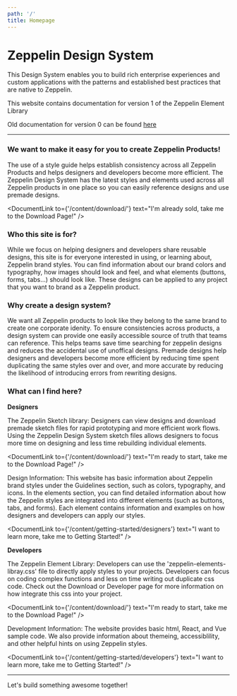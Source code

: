 ```yaml
---
path: '/'
title: Homepage
---
```



# Zeppelin Design System

This Design System enables you to build rich enterprise experiences and custom applications with the patterns and established best practices that are native to Zeppelin.

<Notification variant="danger">
  This website contains documentation for version 1 of the Zeppelin Element
  Library
</Notification>

Old documentation for version 0 can be found
[here](https://v0-zds.zepdev.net/)

---

### We want to make it easy for you to create Zeppelin Products!

The use of a style guide helps establish consistency across all Zeppelin Products and helps designers and developers become more efficient. The Zeppelin Design System has the latest styles and elements used across all Zeppelin products in one place so you can easily reference designs and use premade designs.

<DocumentLink
  to={'/content/download/'}
  text="I'm already sold, take me to the Download Page!"
/>

### Who this site is for?

While we focus on helping designers and developers share reusable designs, this site is for everyone interested in using, or learning about, Zeppelin brand styles. You can find information about our brand colors and typography, how images should look and feel, and what elements (buttons, forms, tabs...) should look like. These designs can be applied to any project that you want to brand as a Zeppelin product.

### Why create a design system?

We want all Zeppelin products to look like they belong to the same brand to create one corporate idenity. To ensure consistencies across products, a design system can provide one easily accessible source of truth that teams can reference. This helps teams save time searching for zeppelin designs and reduces the accidental use of unoffical designs. Premade designs help designers and developers become more efficient by reducing time spent duplicating the same styles over and over, and more accurate by reducing the likelihood of introducing errors from rewriting designs.

### What can I find here?

**Designers**

The Zeppelin Sketch library: Designers can view designs and download premade sketch files for rapid prototyping and more efficient work flows. Using the Zeppelin Design System sketch files allows designers to focus more time on designing and less time rebuilding individual elements.

<DocumentLink
  to={'/content/download/'}
  text="I'm ready to start, take me to the Download Page!"
/>

Design Information: This website has basic information about Zeppelin brand styles under the Guidelines section, such as colors, typography, and icons. In the elements section, you can find detailed information about how the Zeppelin styles are integrated into different elements (such as buttons, tabs, and forms). Each element contains information and examples on how designers and developers can apply our styles.

<DocumentLink
  to={'/content/getting-started/designers'}
  text="I want to learn more, take me to Getting Started!"
/>

**Developers**

The Zeppelin Element Library: Developers can use the 'zeppelin-elements-libray.css' file to directly apply styles to your projects. Developers can focus on coding complex functions and less on time writing out duplicate css code. Check out the Download or Developer page for more information on how integrate this css into your project.

<DocumentLink
  to={'/content/download/'}
  text="I'm ready to start, take me to the Download Page!"
/>

Development Information: The website provides basic html, React, and Vue sample code. We also provide information about themeing, accessiblility, and other helpful hints on using Zeppelin styles.

<DocumentLink
  to={'/content/getting-started/developers'}
  text="I want to learn more, take me to Getting Started!"
/>

---

Let's build something awesome together!
